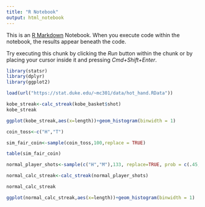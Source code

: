 ```yaml
---
title: "R Notebook"
output: html_notebook
---
```


This is an [R Markdown](http://rmarkdown.rstudio.com) Notebook. When you execute code within the notebook, the results appear beneath the code. 

Try executing this chunk by clicking the *Run* button within the chunk or by placing your cursor inside it and pressing *Cmd+Shift+Enter*.

```r
library(statsr)
library(dplyr)
library(ggplot2)
```
```r
load(url("https://stat.duke.edu/~mc301/data/hot_hand.RData"))
```

```r
kobe_streak<-calc_streak(kobe_basket$shot)
kobe_streak
```
```r
ggplot(kobe_streak,aes(x=length))+geom_histogram(binwidth = 1)
```


```r
coin_toss<-c("H","T")
```


```r
sim_fair_coin<-sample(coin_toss,100,replace = TRUE)

table(sim_fair_coin)
```
```r
normal_player_shots<-sample(c("H","M"),133, replace=TRUE, prob = c(.45,.55))

normal_calc_streak<-calc_streak(normal_player_shots)

normal_calc_streak

```
```r
ggplot(normal_calc_streak,aes(x=length))+geom_histogram(binwidth = 1)
```


